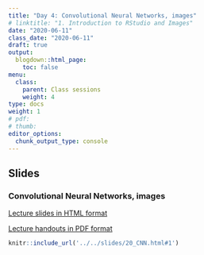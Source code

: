 ```yaml
---
title: "Day 4: Convolutional Neural Networks, images"
# linktitle: "1. Introduction to RStudio and Images"
date: "2020-06-11"
class_date: "2020-06-11"
draft: true
output:
  blogdown::html_page:
    toc: false
menu:
  class:
    parent: Class sessions
    weight: 4
type: docs
weight: 1
# pdf: 
# thumb: 
editor_options: 
  chunk_output_type: console
---
```



## Slides

### Convolutional Neural Networks, images

<a href="../../slides/20_CNN.html#1" target="_blank">Lecture slides in HTML format</a>

<a href="../../slides/20_CNN.pdf" target="_blank">Lecture handouts in PDF format</a>

```r
knitr::include_url('../../slides/20_CNN.html#1')
```

